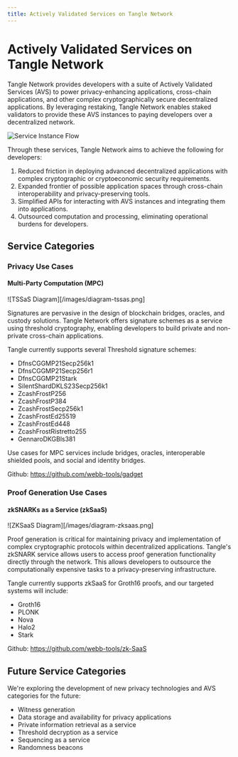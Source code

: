 ```yaml
---
title: Actively Validated Services on Tangle Network
---
```


# Actively Validated Services on Tangle Network

Tangle Network provides developers with a suite of Actively Validated Services (AVS) to power privacy-enhancing applications, cross-chain applications, and other complex cryptographically secure decentralized applications. By leveraging restaking, Tangle Network enables staked validators to provide these AVS instances to paying developers over a decentralized network.

![Service Instance Flow](/images/ServiceInstanceFlow.png)

Through these services, Tangle Network aims to achieve the following for developers:

1. Reduced friction in deploying advanced decentralized applications with complex cryptographic or cryptoeconomic security requirements.
2. Expanded frontier of possible application spaces through cross-chain interoperability and privacy-preserving tools.
3. Simplified APIs for interacting with AVS instances and integrating them into applications.
4. Outsourced computation and processing, eliminating operational burdens for developers.

## Service Categories

### Privacy Use Cases

#### Multi-Party Computation (MPC)

![TSSaS Diagram][/images/diagram-tssas.png]

Signatures are pervasive in the design of blockchain bridges, oracles, and custody solutions. Tangle Network offers signature schemes as a service using threshold cryptography, enabling developers to build private and non-private cross-chain applications.

Tangle currently supports several Threshold signature schemes:

- DfnsCGGMP21Secp256k1
- DfnsCGGMP21Secp256r1
- DfnsCGGMP21Stark
- SilentShardDKLS23Secp256k1
- ZcashFrostP256
- ZcashFrostP384
- ZcashFrostSecp256k1
- ZcashFrostEd25519
- ZcashFrostEd448
- ZcashFrostRistretto255
- GennaroDKGBls381

Use cases for MPC services include bridges, oracles, interoperable shielded pools, and social and identity bridges.

Github: https://github.com/webb-tools/gadget

### Proof Generation Use Cases

#### zkSNARKs as a Service (zkSaaS)

![ZKSaaS Diagram][/images/diagram-zksaas.png]

Proof generation is critical for maintaining privacy and implementation of complex cryptographic protocols within decentralized applications. Tangle's zkSNARK service allows users to access proof generation functionality directly through the network. This allows developers to outsource the computationally expensive tasks to a privacy-preserving infrastructure.

Tangle currently supports zkSaaS for Groth16 proofs, and our targeted systems will include:

- Groth16
- PLONK
- Nova
- Halo2
- Stark

Github: https://github.com/webb-tools/zk-SaaS

## Future Service Categories

We're exploring the development of new privacy technologies and AVS categories for the future:

- Witness generation
- Data storage and availability for privacy applications
- Private information retrieval as a service
- Threshold decryption as a service
- Sequencing as a service
- Randomness beacons
